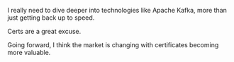 I really need to dive deeper into technologies like Apache Kafka, more than just getting back up to speed.

Certs are a great excuse.

Going forward, I think the market is changing with certificates becoming more valuable.